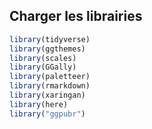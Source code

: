 
## Charger les librairies
```r
library(tidyverse)
library(ggthemes)
library(scales)
library(GGally)
library(paletteer)
library(rmarkdown)
library(xaringan)
library(here)
library("ggpubr")
```

